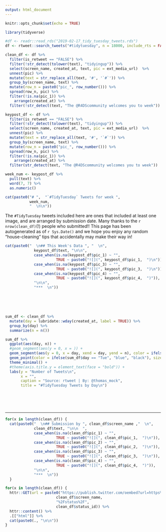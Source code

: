 ```yaml
---
output: html_document
---
```


```r
knitr::opts_chunk$set(echo = TRUE)
```



```r
library(tidyverse)

#df <- readr::read_rds("2019-02-17_tidy_tuesday_tweets.rds")
df <- rtweet::search_tweets("#tidytuesday", n = 18000, include_rts = FALSE)

clean_df <- df %>% 
  filter(is_retweet == "FALSE") %>% 
  filter(!str_detect(tolower(text), "tidyingup")) %>% 
  select(screen_name, created_at, text, pic = ext_media_url)  %>% 
  unnest(pic) %>% 
  mutate(text = str_replace_all(text, '#', '`#`')) %>% 
  group_by(screen_name, text) %>% 
  mutate(row_n = paste0("pic_", row_number())) %>% 
  spread(row_n, pic) %>% 
  filter(!is.na(pic_1)) %>% 
    arrange(created_at) %>% 
  filter(!str_detect(text, "The @R4DScommunity welcomes you to week"))

keypost_df <- df %>% 
  filter(is_retweet == "FALSE") %>% 
  filter(!str_detect(tolower(text), "tidyingup")) %>% 
  select(screen_name, created_at, text, pic = ext_media_url)  %>% 
  unnest(pic) %>% 
  mutate(text = str_replace_all(text, '#', '`#`')) %>% 
  group_by(screen_name, text) %>% 
  mutate(row_n = paste0("pic_", row_number())) %>% 
  spread(row_n, pic) %>% 
  filter(!is.na(pic_1)) %>% 
    arrange(created_at) %>% 
  filter(str_detect(text, "The @R4DScommunity welcomes you to week"))

week_num <- keypost_df %>% 
  pull(text) %>% 
  word(7, 7) %>% 
  as.numeric()

```

```r
cat(paste0("# ",  "`#TidyTuesday` Tweets for week ", 
           week_num,
           "  \n\n"))
```


The `#TidyTuesday` tweets included here are ones that included at least one image, and are arranged by submission date. Many thanks to the `r nrow(clean_df)`(!) people who submitted!! This page has been autogenerated as of `r Sys.Date()` and we hope you enjoy any random "house-cleaning" tips that accidentally may make their way in!

```r

cat(paste0("  \n## This Week's Data ", "  \n",
             keypost_df$text, "\n\n",
             case_when(is.na(keypost_df$pic_1) ~ "", 
                       TRUE ~ paste0("![](", keypost_df$pic_1,  ")\n")),
             case_when(is.na(keypost_df$pic_3) ~ "", 
                       TRUE ~ paste0("![](", keypost_df$pic_3,  ")\n")),
             case_when(is.na(keypost_df$pic_4) ~ "", 
                       TRUE ~ paste0("![](", keypost_df$pic_4,  ")")),
             "\n\n",
             "***  \n"))
```


<br>  
<br>  

```r
sum_df <- clean_df %>% 
  mutate(day = lubridate::wday(created_at, label = TRUE)) %>% 
  group_by(day) %>% 
  summarize(n = n()) 

sum_df %>% 
  ggplot(aes(day, n)) +
  #geom_segment(aes(y = 0, x = )) +
  geom_segment(aes(y = 0, x = day, xend = day, yend = n), color = ifelse(sum_df$day == "Tue", "blue", "black"), size = 1) +
  geom_point(color = ifelse(sum_df$day == "Tue", "blue", "black"), size = 3) + 
  theme_minimal() +
  #theme(axis.title.y = element_text(face = "bold")) +
  labs(y = "Number of Tweets\n",
       x = "",
       caption = "Source: rtweet | By: @thomas_mock",
       title = "#TidyTuesday Tweets by Day\n")
```

<br>  
<br>  

***  

```r
for(x in length(clean_df)) {
  cat(paste0("  \n## Submission by ", clean_df$screen_name ,"  \n",
             clean_df$text, "\n\n  ",
             case_when(is.na(clean_df$pic_1) ~ "", 
                       TRUE ~ paste0("![](", clean_df$pic_1,  ")\n")),
             case_when(is.na(clean_df$pic_2) ~ "", 
                       TRUE ~ paste0("![](", clean_df$pic_2,  ")\n")),
             case_when(is.na(clean_df$pic_3) ~ "", 
                       TRUE ~ paste0("![](", clean_df$pic_3,  ")\n")),
             case_when(is.na(clean_df$pic_4) ~ "", 
                       TRUE ~ paste0("![](", clean_df$pic_4,  ")")),
             "\n\n",
             "***  \n"))
  }
```

```r
for(x in length(clean_df)) {
  httr::GET(url = paste0("https://publish.twitter.com/oembed?url=https%3A%2F%2Ftwitter.com%2F", 
                       clean_df$screen_name, 
                       "%2Fstatus%2F", 
                       clean_df$status_id)) %>% 
  httr::content() %>% 
  .[["html"]] %>% 
  cat(paste0(., "\n\n"))
}
```

